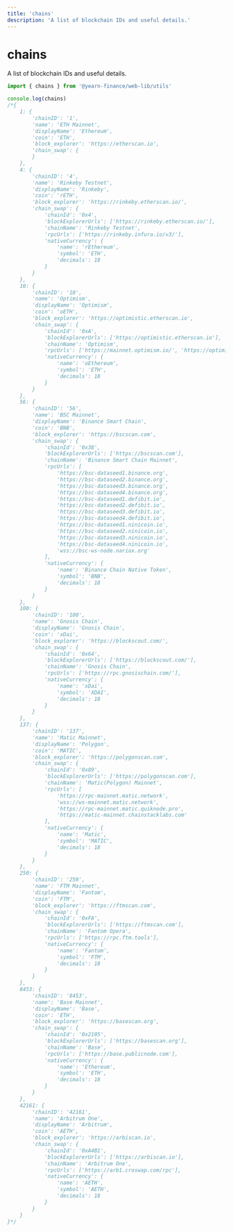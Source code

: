 ```yaml
---
title: 'chains'
description: 'A list of blockchain IDs and useful details.'
---
```


# chains

A list of blockchain IDs and useful details.

```js
import { chains } from '@yearn-finance/web-lib/utils'

console.log(chains)
/*{
	1: {
		'chainID': '1',
		'name': 'ETH Mainnet',
		'displayName': 'Ethereum',
		'coin': 'ETH',
		'block_explorer': 'https://etherscan.io',
		'chain_swap': {
		}
	},
	4: {
		'chainID': '4',
		'name': 'Rinkeby Testnet',
		'displayName': 'Rinkeby',
		'coin': 'rETH',
		'block_explorer': 'https://rinkeby.etherscan.io/',
		'chain_swap': {
			'chainId': '0x4',
			'blockExplorerUrls': ['https://rinkeby.etherscan.io/'],
			'chainName': 'Rinkeby Testnet',
			'rpcUrls': ['https://rinkeby.infura.io/v3/'],
			'nativeCurrency': {
				'name': 'rEthereum',
				'symbol': 'ETH',
				'decimals': 18
			}
		}
	},
	10: {
		'chainID': '10',
		'name': 'Optimism',
		'displayName': 'Optimism',
		'coin': 'oETH',
		'block_explorer': 'https://optimistic.etherscan.io',
		'chain_swap': {
			'chainId': '0xA',
			'blockExplorerUrls': ['https://optimistic.etherscan.io'],
			'chainName': 'Optimism',
			'rpcUrls': ['https://mainnet.optimism.io/', 'https://optimism-mainnet.public.blastapi.io', 'https://rpc.ankr.com/optimism'],
			'nativeCurrency': {
				'name': 'oEthereum',
				'symbol': 'ETH',
				'decimals': 18
			}
		}
	},
	56: {
		'chainID': '56',
		'name': 'BSC Mainnet',
		'displayName': 'Binance Smart Chain',
		'coin': 'BNB',
		'block_explorer': 'https://bscscan.com',
		'chain_swap': {
			'chainId': '0x38',
			'blockExplorerUrls': ['https://bscscan.com'],
			'chainName': 'Binance Smart Chain Mainnet',
			'rpcUrls': [
				'https://bsc-dataseed1.binance.org',
				'https://bsc-dataseed2.binance.org',
				'https://bsc-dataseed3.binance.org',
				'https://bsc-dataseed4.binance.org',
				'https://bsc-dataseed1.defibit.io',
				'https://bsc-dataseed2.defibit.io',
				'https://bsc-dataseed3.defibit.io',
				'https://bsc-dataseed4.defibit.io',
				'https://bsc-dataseed1.ninicoin.io',
				'https://bsc-dataseed2.ninicoin.io',
				'https://bsc-dataseed3.ninicoin.io',
				'https://bsc-dataseed4.ninicoin.io',
				'wss://bsc-ws-node.nariox.org'
			],
			'nativeCurrency': {
				'name': 'Binance Chain Native Token',
				'symbol': 'BNB',
				'decimals': 18
			}
		}
	},
	100: {
		'chainID': '100',
		'name': 'Gnosis Chain',
		'displayName': 'Gnosis Chain',
		'coin': 'xDai',
		'block_explorer': 'https://blockscout.com/',
		'chain_swap': {
			'chainId': '0x64',
			'blockExplorerUrls': ['https://blockscout.com/'],
			'chainName': 'Gnosis Chain',
			'rpcUrls': ['https://rpc.gnosischain.com/'],
			'nativeCurrency': {
				'name': 'xDai',
				'symbol': 'XDAI',
				'decimals': 18
			}
		}
	},
	137: {
		'chainID': '137',
		'name': 'Matic Mainnet',
		'displayName': 'Polygon',
		'coin': 'MATIC',
		'block_explorer': 'https://polygonscan.com',
		'chain_swap': {
			'chainId': '0x89',
			'blockExplorerUrls': ['https://polygonscan.com'],
			'chainName': 'Matic(Polygon) Mainnet',
			'rpcUrls': [
				'https://rpc-mainnet.matic.network',
				'wss://ws-mainnet.matic.network',
				'https://rpc-mainnet.matic.quiknode.pro',
				'https://matic-mainnet.chainstacklabs.com'
			],
			'nativeCurrency': {
				'name': 'Matic',
				'symbol': 'MATIC',
				'decimals': 18
			}
		}
	},
	250: {
		'chainID': '250',
		'name': 'FTM Mainnet',
		'displayName': 'Fantom',
		'coin': 'FTM',
		'block_explorer': 'https://ftmscan.com',
		'chain_swap': {
			'chainId': '0xFA',
			'blockExplorerUrls': ['https://ftmscan.com'],
			'chainName': 'Fantom Opera',
			'rpcUrls': ['https://rpc.ftm.tools'],
			'nativeCurrency': {
				'name': 'Fantom',
				'symbol': 'FTM',
				'decimals': 18
			}
		}
	},
	8453: {
		'chainID': '8453',
		'name': 'Base Mainnet',
		'displayName': 'Base',
		'coin': 'ETH',
		'block_explorer': 'https://basescan.org',
		'chain_swap': {
			'chainId': '0x2105',
			'blockExplorerUrls': ['https://basescan.org'],
			'chainName': 'Base',
			'rpcUrls': ['https://base.publicnode.com'],
			'nativeCurrency': {
				'name': 'Ethereum',
				'symbol': 'ETH',
				'decimals': 18
			}
		}
	},
	42161: {
		'chainID': '42161',
		'name': 'Arbitrum One',
		'displayName': 'Arbitrum',
		'coin': 'AETH',
		'block_explorer': 'https://arbiscan.io',
		'chain_swap': {
			'chainId': '0xA4B1',
			'blockExplorerUrls': ['https://arbiscan.io'],
			'chainName': 'Arbitrum One',
			'rpcUrls': ['https://arb1.croswap.com/rpc'],
			'nativeCurrency': {
				'name': 'AETH',
				'symbol': 'AETH',
				'decimals': 18
			}
		}
	}
}*/
```